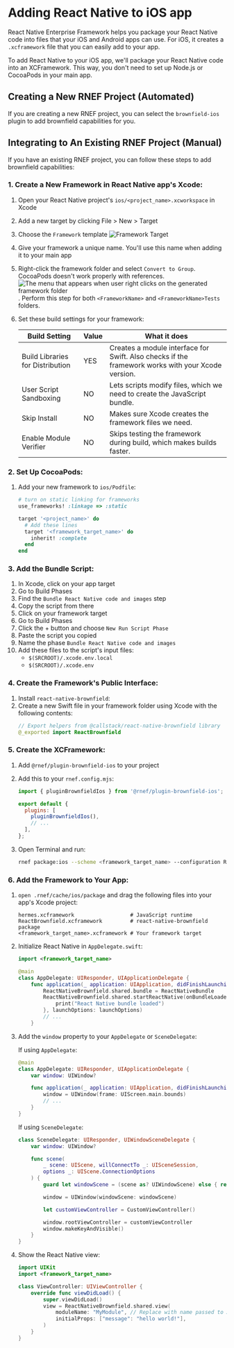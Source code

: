 
# Adding React Native to iOS app

React Native Enterprise Framework helps you package your React Native code into files that your iOS and Android apps can use. For iOS, it creates a `.xcframework` file that you can easily add to your app.

To add React Native to your iOS app, we'll package your React Native code into an XCFramework. This way, you don't need to set up Node.js or CocoaPods in your main app.

## Creating a New RNEF Project (Automated)

If you are creating a new RNEF project, you can select the `brownfield-ios` plugin to add brownfield capabilities for you.

## Integrating to An Existing RNEF Project (Manual)

If you have an existing RNEF project, you can follow these steps to add brownfield capabilities:

### 1. Create a New Framework in React Native app's Xcode:

1. Open your React Native project's `ios/<project_name>.xcworkspace` in Xcode
1. Add a new target by clicking File > New > Target
1. Choose the `Framework` template
   ![Framework Target](/brownfield_framework_target.png)
1. Give your framework a unique name. You'll use this name when adding it to your main app
1. Right-click the framework folder and select `Convert to Group`. CocoaPods doesn't work properly with references.
   ![The menu that appears when user right clicks on the generated framework folder](/brownfield_convert_to_group.png). Perform this step for both `<FrameworkName>` and `<FrameworkName>Tests` folders.
1. Set these build settings for your framework:

   | Build Setting                    | Value | What it does                                                                                      |
   | -------------------------------- | ----- | ------------------------------------------------------------------------------------------------- |
   | Build Libraries for Distribution | YES   | Creates a module interface for Swift. Also checks if the framework works with your Xcode version. |
   | User Script Sandboxing           | NO    | Lets scripts modify files, which we need to create the JavaScript bundle.                         |
   | Skip Install                     | NO    | Makes sure Xcode creates the framework files we need.                                             |
   | Enable Module Verifier           | NO    | Skips testing the framework during build, which makes builds faster.                              |

### 2. Set Up CocoaPods:

1. Add your new framework to `ios/Podfile`:

   ```ruby title="Podfile"
   # turn on static linking for frameworks
   use_frameworks! :linkage => :static

   target '<project_name>' do
     # Add these lines
     target '<framework_target_name>' do
       inherit! :complete
     end
   end
   ```

### 3. Add the Bundle Script:

1. In Xcode, click on your app target
1. Go to Build Phases
1. Find the `Bundle React Native code and images` step
1. Copy the script from there
1. Click on your framework target
1. Go to Build Phases
1. Click the + button and choose `New Run Script Phase`
1. Paste the script you copied
1. Name the phase `Bundle React Native code and images`
1. Add these files to the script's input files:
   - `$(SRCROOT)/.xcode.env.local`
   - `$(SRCROOT)/.xcode.env`

### 4. Create the Framework's Public Interface:

1. Install `react-native-brownfield`:
   <PackageManagerTabs command="install @callstack/react-native-brownfield" />
1. Create a new Swift file in your framework folder using Xcode with the following contents:
   ```swift
   // Export helpers from @callstack/react-native-brownfield library
   @_exported import ReactBrownfield
   ```

### 5. Create the XCFramework:

1. Add `@rnef/plugin-brownfield-ios` to your project
   <PackageManagerTabs command="install @rnef/plugin-brownfield-ios" />
1. Add this to your `rnef.config.mjs`:

   ```js title="rnef.config.mjs"
   import { pluginBrownfieldIos } from '@rnef/plugin-brownfield-ios';

   export default {
     plugins: [
       pluginBrownfieldIos(),
       // ...
     ],
   };
   ```

1. Open Terminal and run:

   ```sh title="Terminal"
   rnef package:ios --scheme <framework_target_name> --configuration Release
   ```

### 6. Add the Framework to Your App:

1. `open .rnef/cache/ios/package` and drag the following files into your app's Xcode project:
   ```
   hermes.xcframework                  # JavaScript runtime
   ReactBrownfield.xcframework         # react-native-brownfield package
   <framework_target_name>.xcframework # Your framework target
   ```
1. Initialize React Native in `AppDelegate.swift`:

   ```swift title="AppDelegate.swift" {6-9}
   import <framework_target_name>

   @main
   class AppDelegate: UIResponder, UIApplicationDelegate {
       func application(_ application: UIApplication, didFinishLaunchingWithOptions launchOptions: [UIApplication.LaunchOptionsKey: Any]?) -> Bool {
           ReactNativeBrownfield.shared.bundle = ReactNativeBundle
           ReactNativeBrownfield.shared.startReactNative(onBundleLoaded: {
               print("React Native bundle loaded")
           }, launchOptions: launchOptions)
           // ...
       }
   ```

1. Add the `window` property to your `AppDelegate` or `SceneDelegate`:

   If using `AppDelegate`:

   ```swift title="AppDelegate.swift"
   @main
   class AppDelegate: UIResponder, UIApplicationDelegate {
       var window: UIWindow?

       func application(_ application: UIApplication, didFinishLaunchingWithOptions launchOptions: [UIApplication.LaunchOptionsKey: Any]?) -> Bool {
           window = UIWindow(frame: UIScreen.main.bounds)
           // ...
       }
   }
   ```

   If using `SceneDelegate`:

   ```swift title="SceneDelegate.swift"
   class SceneDelegate: UIResponder, UIWindowSceneDelegate {
       var window: UIWindow?

       func scene(
           _ scene: UIScene, willConnectTo _: UISceneSession,
           options _: UIScene.ConnectionOptions
       ) {
           guard let windowScene = (scene as? UIWindowScene) else { return }

           window = UIWindow(windowScene: windowScene)

           let customViewController = CustomViewController()

           window.rootViewController = customViewController
           window.makeKeyAndVisible()
       }
   }
   ```

1. Show the React Native view:

   ```swift title="MyViewController.swift"
   import UIKit
   import <framework_target_name>

   class ViewController: UIViewController {
       override func viewDidLoad() {
           super.viewDidLoad()
           view = ReactNativeBrownfield.shared.view(
               moduleName: "MyModule", // Replace with name passed to AppRegistry.registerComponent
               initialProps: ["message": "hello world!"],
           )
       }
   }
   ```

[^1]: Xcode builds depend on files being referenced in the project file. If you create a new source file without using Xcode, your file is not going to be referenced by the project.
